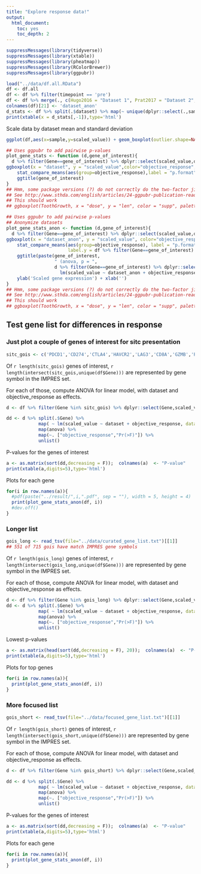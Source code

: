 ```yaml
---
title: "Explore response data!"
output:
  html_document:
    toc: yes
    toc_depth: 2
---
```


```r
suppressMessages(library(tidyverse))
suppressMessages(library(xtable))
suppressMessages(library(pheatmap))
suppressMessages(library(RColorBrewer))
suppressMessages(library(ggpubr))
```

```r
load("../data/df.all.RData")
df <- df.all
df <- df %>% filter(timepoint == 'pre')
df <- df %>% merge(., c(Hugo2016 = "Dataset 1", Prat2017 = "Dataset 2", Riaz2017 = "Dataset 3", TCGA = "Dataset 4", VanAllen2015 = "Dataset 5"), by.x = 'dataset', by.y = 'row.names', all.x = T)
colnames(df)[21] <- 'dataset_anon'
d_stats <- df %>% split(.$dataset) %>% map(~ unique(dplyr::select(.,sample, dataset, treatment, dataset_anon))) %>% map(~ cbind(unique(dplyr::select(., dataset, treatment, dataset_anon)), samples = dim(.)[1])) %>% do.call(rbind,.) 
print(xtable(x = d_stats[,-1]),type='html')
```

Scale data by dataset mean and standard deviation

```r
ggplot(df,aes(x=sample,y=scaled_value)) + geom_boxplot(outlier.shape=NA) + theme_classic()
```

```r
## Uses ggpubr to add pairwise p-values
plot_gene_stats <- function (d,gene_of_interest){
  d %>% filter(Gene==gene_of_interest) %>% dplyr::select(scaled_value,dataset,objective_response) %>% .[complete.cases(.),] %>% 
ggboxplot(x = "dataset", y = "scaled_value",color="objective_response",add = "jitter") + 
    stat_compare_means(aes(group=objective_response),label = "p.format",method = "t.test") +
    ggtitle(gene_of_interest)
}
## Hmm, some package versions (?) do not correctly do the two-factor jitter
## See http://www.sthda.com/english/articles/24-ggpubr-publication-ready-plots/76-add-p-values-and-significance-levels-to-ggplots/
## This should work
## ggboxplot(ToothGrowth, x = "dose", y = "len", color = "supp", palette = "jco",add = "jitter")
```

```r
## Uses ggpubr to add pairwise p-values
## Anonymize datasets
plot_gene_stats_anon <- function (d,gene_of_interest){
  d %>% filter(Gene==gene_of_interest) %>% dplyr::select(scaled_value,dataset_anon,objective_response) %>% .[complete.cases(.),] %>% 
ggboxplot(x = "dataset_anon", y = "scaled_value", color="objective_response", add = "jitter") + 
    stat_compare_means(aes(group=objective_response), label = "p.format", method = "t.test", 
                       label.y = df %>% filter(Gene==gene_of_interest) %>% dplyr::select(scaled_value,dataset_anon,objective_response) %>% .[complete.cases(.),] %>% .$scaled_value %>% max()*1.5) +
    ggtitle(paste(gene_of_interest, 
                  " (anova, p = ", 
                  d %>% filter(Gene==gene_of_interest) %>% dplyr::select(scaled_value,dataset_anon,objective_response) %>% .[complete.cases(.),] %>% 
                    lm(scaled_value ~ dataset_anon + objective_response, data=.) %>% anova() %>% data.frame() %>% .[2,5] %>% round(5), ")", sep = "")) +
    ylab('Scaled gene expression') + xlab('')
}
## Hmm, some package versions (?) do not correctly do the two-factor jitter
## See http://www.sthda.com/english/articles/24-ggpubr-publication-ready-plots/76-add-p-values-and-significance-levels-to-ggplots/
## This should work
## ggboxplot(ToothGrowth, x = "dose", y = "len", color = "supp", palette = "jco",add = "jitter")
```

## Test gene list for differences in response

### Just plot a couple of genes of interest for sitc presentation

```r
sitc_gois <- c('PDCD1','CD274','CTLA4','HAVCR2','LAG3','CD8A','GZMB','PRF1')
```

Of `r length(sitc_gois)` genes of interest, `r length(intersect(sitc_gois,unique(df$Gene)))` are represented by gene symbol in the IMPRES set.

For each of those, compute ANOVA for linear model, with dataset and objective_response as effects.

```r
d <- df %>% filter(Gene %in% sitc_gois) %>% dplyr::select(Gene,scaled_value,dataset,objective_response) %>% .[complete.cases(.),] 

dd <- d %>% split(.$Gene) %>%
            map( ~ lm(scaled_value ~ dataset + objective_response, data=.)) %>%
            map(anova) %>%
            map(~. ["objective_response","Pr(>F)"]) %>%
            unlist()

```

P-values for the genes of interest
```r
a <- as.matrix(sort(dd,decreasing = F));  colnames(a)  <- "P-value"
print(xtable(a,digits=5),type='html')
```

Plots for each gene
```r
for(i in row.names(a)){
  #pdf(paste("../result/",i,".pdf", sep = ""), width = 5, height = 4)
  print(plot_gene_stats_anon(df, i))
  #dev.off()
}
```


### Longer list 

```r
gois_long <- read_tsv(file="../data/curated_gene_list.txt")[[1]]
## 551 of 715 gois have match IMPRES gene symbols
```
Of `r length(gois_long)` genes of interest, `r length(intersect(gois_long,unique(df$Gene)))` are represented by gene symbol in the IMPRES set.

For each of those, compute ANOVA for linear model, with dataset and objective_response as effects.

```r
d <- df %>% filter(Gene %in% gois_long) %>% dplyr::select(Gene,scaled_value,dataset,objective_response) %>% .[complete.cases(.),] 
dd <- d %>% split(.$Gene) %>%
            map( ~ lm(scaled_value ~ dataset + objective_response, data=.)) %>%
            map(anova) %>%
            map(~. ["objective_response","Pr(>F)"]) %>%
            unlist()

```

Lowest p-values

```r
a <- as.matrix(head(sort(dd,decreasing = F), 20));  colnames(a)  <- "P-value"
print(xtable(a,digits=5),type='html')
```

Plots for top genes

```r
for(i in row.names(a)){
  print(plot_gene_stats_anon(df, i))
}
```

### More focused list

```r
gois_short <- read_tsv(file="../data/focused_gene_list.txt")[[1]]
```

Of `r length(gois_short)` genes of interest, `r length(intersect(gois_short,unique(df$Gene)))` are represented by gene symbol in the IMPRES set.

For each of those, compute ANOVA for linear model, with dataset and objective_response as effects.

```r
d <- df %>% filter(Gene %in% gois_short) %>% dplyr::select(Gene,scaled_value,dataset,objective_response) %>% .[complete.cases(.),] 

dd <- d %>% split(.$Gene) %>%
            map( ~ lm(scaled_value ~ dataset + objective_response, data=.)) %>%
            map(anova) %>%
            map(~. ["objective_response","Pr(>F)"]) %>%
            unlist()

```

P-values for the genes of interest
```r
a <- as.matrix(sort(dd,decreasing = F));  colnames(a)  <- "P-value"
print(xtable(a,digits=5),type='html')
```

Plots for each gene
```r
for(i in row.names(a)){
  print(plot_gene_stats_anon(df, i))
}
```
